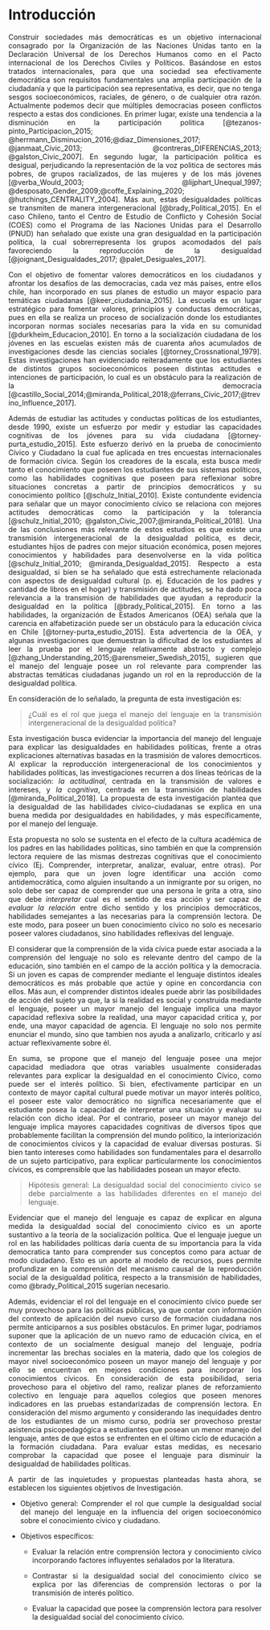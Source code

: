 

<div style="text-align: justify">

# Introducción 



Construir sociedades más democráticas es un objetivo internacional consagrado por la Organización de las Naciones Unidas tanto en la Declaración Universal de los Derechos Humanos como en el Pacto internacional de los Derechos Civiles y Políticos. Basándose en estos tratados internacionales, para que una sociedad sea efectivamente democrática son requisitos fundamentales una amplia participación de la ciudadanía y que la participación sea representativa, es decir, que no tenga sesgos socioeconómicos, raciales, de género, o de cualquier otra razón. Actualmente podemos decir que múltiples democracias poseen conflictos respecto a estas dos condiciones. En primer lugar, existe una tendencia a la disminución en la participación politica [@tezanos-pinto_Participacion_2015; @herrmann_Disminucion_2016;@diaz_Dimensiones_2017; @janmaat_Civic_2013; @contreras_DIFERENCIAS_2013; @galston_Civic_2007]. En segundo lugar, la participación politica es desigual, perjudicando la representación de la voz politica de sectores más pobres, de grupos racializados, de las mujeres y de los más jóvenes [@verba_Would_2003; @lijphart_Unequal_1997; @desposato_Gender_2009;@coffe_Explaining_2020; @hutchings_CENTRALITY_2004]. Más aun, estas desigualdades políticas se transmiten de manera intergeneracional [@brady_Political_2015]. En el caso Chileno, tanto el Centro de Estudio de Conflicto y Cohesión Social (COES) como el Programa de las Naciones Unidas para el Desarrollo (PNUD) han señalado que existe una gran desigualdad en la participación política, la cual sobrerrepresenta los grupos acomodados del país favoreciendo la reproducción de la desigualdad [@joignant_Desigualdades_2017; @palet_Desiguales_2017].

Con el objetivo de fomentar valores democráticos en los ciudadanos y afrontar los desafíos de las democracias, cada vez más países, entre ellos chile, han incorporado en sus planes de estudio un mayor espacio para temáticas ciudadanas [@keer_ciudadania_2015]. La escuela es un lugar estratégico para fomentar valores, principios y conductas democráticas, pues en ella se realiza un proceso de socialización donde los estudiantes incorporan normas sociales necesarias para la vida en su comunidad [@durkheim_Educacion_2010]. En torno a la socialización ciudadana de los jóvenes en las escuelas existen más de cuarenta años acumulados de investigaciones desde las ciencias sociales [@torney_Crossnational_1979]. Estas investigaciones han evidenciado reiteradamente que los estudiantes de distintos grupos socioeconómicos poseen distintas actitudes e intenciones de participación, lo cual es un obstáculo para la realización de la democracia [@castillo_Social_2014;@miranda_Political_2018;@ferrans_Civic_2017;@trevino_Influence_2017].

Además de estudiar las actitudes y conductas políticas de los estudiantes, desde 1990, existe un esfuerzo por medir y estudiar las capacidades cognitivas de los jóvenes para su vida ciudadana [@torney-purta_estudio_2015]. Este esfuerzo derivó en la prueba de conocimiento Cívico y Ciudadano la cual fue aplicada en tres encuestas internacionales de formación cívica. Según los creadores de la escala, esta busca medir tanto el conocimiento que poseen los estudiantes de sus sistemas políticos, como las habilidades cognitivas que poseen para reflexionar sobre situaciones concretas a partir de principios democráticos y su conocimiento político [@schulz_Initial_2010]. Existe contundente evidencia para señalar que un mayor conocimiento cívico se relaciona con mejores actitudes democráticas como la participación y la tolerancia [@schulz_Initial_2010; @galston_Civic_2007;@miranda_Political_2018]. Una de las conclusiones más relevante de estos estudios es que existe una transmisión intergeneracional de la desigualdad politica,  es decir, estudiantes hijos de padres con mejor situación económica, posen mejores conocimientos y habilidades para desenvolverse en la vida politica [@schulz_Initial_2010; @miranda_Desigualdad_2015]. Respecto a esta desigualdad, si bien se ha señalado que está estrechamente relacionada con aspectos de desigualdad cultural (p. ej. Educación de los padres y cantidad de libros en el hogar) y transmisión de actitudes, se ha dado poca relevancia a la transmisión de habilidades que ayudan a reproducir la desigualdad en la política [@brady_Political_2015]. En torno a las habilidades, la organización de Estados Americanos (OEA) señala que la carencia en alfabetización puede ser un obstáculo para la educación cívica en Chile [@torney-purta_estudio_2015]. Esta advertencia de la OEA, y algunas investigaciones que demuestran la dificultad de los estudiantes al leer la prueba por el lenguaje relativamente abstracto y complejo [@zhang_Understanding_2015;@arensmeier_Swedish_2015], sugieren que el manejo del lenguaje posee un rol relevante para comprender las abstractas temáticas ciudadanas jugando un rol en la reproducción de la desigualdad política. 

En consideración de lo señalado, la pregunta de esta investigación es: 

> ¿Cuál es el rol que juega el manejo del lenguaje en la transmisión intergeneracional de la desigualdad politica? 

Esta investigación busca evidenciar la importancia del manejo del lenguaje para explicar las desigualdades en habilidades políticas, frente a otras explicaciones alternativas basadas en la trasmisión de valores democrticos. Al explicar la reproducción intergeneracional de los conocimientos y habilidades políticas, las investigaciones recurren a dos líneas teóricas de la socialización: _la actitudinal_, centrada en la transmisión de valores e intereses, y _la cognitiva_, centrada en la transmisión de habilidades [@miranda_Political_2018]. La propuesta de esta investigación plantea que la desigualdad de las habilidades cívico-ciudadanas se explica en una buena medida por desigualdades en habilidades, y más específicamente, por el manejo del lenguaje. 

Esta propuesta no solo se sustenta en el efecto de la cultura académica de los padres en las habilidades políticas, sino también en que la comprensión lectora requiere de las mismas destrezas cognitivas que el conocimiento cívico (Ej. Comprender, interpretar, analizar, evaluar, entre otras). Por ejemplo,  para que un joven logre identificar una acción como antidemocrática, como alguien insultando a un inmigrante por su origen, no solo debe ser capaz de comprender que una persona le grita a otra, sino que debe _interpretar_ cual es el sentido de esa acción y ser capaz de _evaluar la relación_   entre dicho sentido y los principios democráticos, habilidades semejantes a las necesarias para la comprensión lectora. De este modo, para poseer un buen conocimiento cívico no solo es necesario poseer valores ciudadanos, sino habilidades reflexivas del lenguaje.

El considerar que la comprensión de la vida cívica puede estar asociada a la comprensión del lenguaje no solo es relevante dentro del campo de la educación, sino también en el campo de la acción política y la democracia. Si un joven es capas de comprender mediante el lenguaje distintos ideales democráticos es más probable que actúe y opine en concordancia con ellos. Más aun, el comprender distintos ideales puede abrir las posibilidades de acción del sujeto ya que, la si la realidad es social y construida mediante el lenguaje, poseer un mayor manejo del lenguaje implica una mayor capacidad reflexiva sobre la realidad, una mayor capacidad critica y, por ende, una mayor capacidad de agencia. El lenguaje no solo nos permite enunciar el mundo, sino que tambien nos ayuda a analizarlo, criticarlo y así actuar reflexivamente sobre él. 

En suma, se propone que el manejo del lenguaje posee una mejor capacidad mediadora que otras variables usualmente consideradas relevantes para explicar la desigualdad en el conocimiento Cívico, como puede ser el interés político. Si bien, efectivamente participar en un contexto de mayor capital cultural puede motivar un mayor interés político, el poseer este valor democrático no significa necesariamente que el estudiante posea la capacidad de interpretar una situación y evaluar su relación con dicho ideal. Por el contrario, poseer un mayor manejo del lenguaje implica mayores capacidades cognitivas de diversos tipos que probablemente facilitan la comprensión del mundo político, la interiorización de conocimientos cívicos y la capacidad de evaluar diversas posturas. Si bien tanto intereses como habilidades son fundamentales para el desarrollo de un sujeto participativo, para explicar particularmente los conocimientos cívicos, es comprensible que las habilidades posean un mayor efecto. 


> Hipótesis general: La desigualdad social del conocimiento civico se debe parcialmente a las habilidades diferentes en el manejo del lenguaje.

Evidenciar que el manejo del lenguaje es capaz de explicar en alguna medida la desigualdad social del conocimiento cívico es un aporte sustantivo a la teoría de la socialización política. Que el lenguaje juegue un rol en las habilidades políticas daría cuenta de su importancia para la vida democratica tanto para comprender sus conceptos como para actuar de modo ciudadano. Esto es un aporte al modelo de recursos, pues permite profundizar en la comprensión del mecanismo causal de la reproducción social de la desigualdad politica, respecto a la transmisión de habilidades, como @brady_Political_2015 sugerían necesario. 

Además, evidenciar el rol del lenguaje en el conocimiento cívico puede ser muy provechoso para las políticas públicas, ya que contar con información del contexto de aplicación del nuevo curso de formación ciudadana nos permite anticiparnos a sus posibles obstáculos. En primer lugar, podríamos suponer que la aplicación de un nuevo ramo de educación cívica, en el contexto de un socialmente desigual manejo del lenguaje, podría incrementar las brechas sociales en la materia, dado que los colegios de mayor nivel socioeconómico poseen un mayor manejo del lenguaje y por ello se encuentran en mejores condiciones para incorporar los conocimientos cívicos. En consideración de esta posibilidad, seria provechoso para el objetivo del ramo, realizar planes de reforzamiento colectivo en lenguaje para aquellos colegios que poseen menores indicadores en las pruebas estandarizadas de comprensión lectora. En consideración del mismo argumento y considerando las inequidades dentro de los estudiantes de un mismo curso, podría ser provechoso prestar asistencia psicopedagógica a estudiantes que posean un menor manejo del lenguaje, antes de que estos se enfrenten en el último ciclo de educación a la formación ciudadana. Para evaluar estas medidas, es necesario comprobar la capacidad que posee el lenguaje para disminuir la desigualdad de habilidades políticas.

A partir de las inquietudes y propuestas planteadas hasta ahora, se establecen los siguientes objetivos de Investigación.


* Objetivo general: Comprender el rol que cumple la desigualdad social del manejo del lenguaje en la influencia del origen socioeconómico sobre el conocimiento cívico y ciudadano.


* Objetivos específicos: 

    + Evaluar la relación entre comprensión lectora y conocimiento cívico incorporando factores influyentes señalados por la literatura.

    + Contrastar si la desigualdad social del conocimiento cívico se explica por las diferencias de comprensión lectoras o por la transmisión de interés político.

    + Evaluar la capacidad que posee la comprensión lectora para resolver la desigualdad social del conocimiento cívico.





